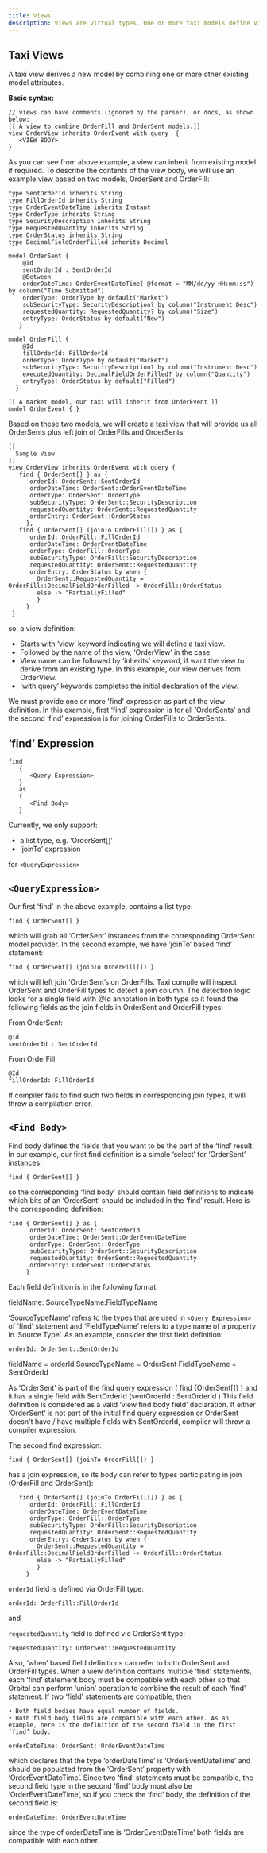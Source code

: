 ```yaml
---
title: Views
description: Views are virtual types. One or more taxi models define views contents by means of find expressions.
---
```





## Taxi Views

A taxi view derives a new model by combining one or more other existing model attributes.


**Basic syntax:**
```
// views can have comments (ignored by the parser), or docs, as shown below:
[[ A view to combine OrderFill and OrderSent models.]]
view OrderView inherits OrderEvent with query  {
   <VIEW BODY>
}
```

As you can see from above example, a view can inherit from existing model if required. To describe the contents of the view body, we will use an example view based on two models, OrderSent and OrderFill:

```
type SentOrderId inherits String
type FillOrderId inherits String
type OrderEventDateTime inherits Instant
type OrderType inherits String
type SecurityDescription inherits String
type RequestedQuantity inherits String
type OrderStatus inherits String
type DecimalFieldOrderFilled inherits Decimal

model OrderSent {
    @Id
    sentOrderId : SentOrderId
    @Between
	orderDateTime: OrderEventDateTime( @format = "MM/dd/yy HH:mm:ss") by column("Time Submitted")
    orderType: OrderType by default("Market")
    subSecurityType: SecurityDescription? by column("Instrument Desc")
    requestedQuantity: RequestedQuantity? by column("Size")
    entryType: OrderStatus by default("New")
   }

model OrderFill {
    @Id
    fillOrderId: FillOrderId
    orderType: OrderType by default("Market")
    subSecurityType: SecurityDescription? by column("Instrument Desc")
    executedQuantity: DecimalFieldOrderFilled? by column("Quantity")
    entryType: OrderStatus by default("Filled")
  }

[[ A market model, our taxi will inherit from OrderEvent ]]
model OrderEvent { }
```

Based on these two models, we will create a taxi view that will provide us all OrderSents plus left join of OrderFills and OrderSents:

```
[[
  Sample View
]]
view OrderView inherits OrderEvent with query {
   find { OrderSent[] } as {
      orderId: OrderSent::SentOrderId
      orderDateTime: OrderSent::OrderEventDateTime
      orderType: OrderSent::OrderType
      subSecurityType: OrderSent::SecurityDescription
      requestedQuantity: OrderSent::RequestedQuantity
      orderEntry: OrderSent::OrderStatus
     },
   find { OrderSent[] (joinTo OrderFill[]) } as {
      orderId: OrderFill::FillOrderId
      orderDateTime: OrderEventDateTime
      orderType: OrderFill::OrderType
      subSecurityType: OrderFill::SecurityDescription
      requestedQuantity: OrderSent::RequestedQuantity
      orderEntry: OrderStatus by when {
        OrderSent::RequestedQuantity = OrderFill::DecimalFieldOrderFilled -> OrderFill::OrderStatus
        else -> "PartiallyFilled"
        }
     }
 }
```

so, a view definition:

- Starts with ‘view’ keyword indicating we will define a taxi view.
- Followed by the name of the view, ‘OrderView’ in the case.
- View name can be followed by ‘inherits’ keyword, if want the view to derive from an existing type. In this example, our view derives from OrderView.
- 'with query’ keywords completes the initial declaration of the view.

 We must provide one or more 'find' expression as part of the view definition. In this example, first ‘find’ expression is for all ‘OrderSents’ and the second ‘find’ expression is for joining OrderFills to OrderSents.

## ‘find’ Expression

```
find
   {
      <Query Expression>
   }
   as
   {
      <Find Body>
   }
```


Currently, we only support:
- a list type, e.g. ‘OrderSent[]’
- ‘joinTo’ expression

for ```<QueryExpression>```

## ```<QueryExpression>```

Our first ‘find’ in the above example, contains a list type:

```find { OrderSent[] }```

which will grab all ‘OrderSent’ instances from the corresponding OrderSent model provider.
In the second example, we have ‘joinTo’ based ‘find’ statement:

```find { OrderSent[] (joinTo OrderFill[]) }```

which will left join ‘OrderSent’s on OrderFills. Taxi compile will inspect OrderSent and OrderFill types to detect a join column. The detection logic looks for a single field with @Id annotation in both type so it found the following fields as the join fields in OrderSent and OrderFill types:

From OrderSent:

```
@Id
sentOrderId : SentOrderId
```

From OrderFill:

```
@Id
fillOrderId: FillOrderId
```

If compiler fails to find such two fields in corresponding join types, it will throw a compilation error.

## ```<Find Body>```

Find body defines the fields that you want to be the part of the ‘find’ result. In our example, our first find definition is a simple ‘select’ for ‘OrderSent’ instances:

```find { OrderSent[] }```

so the corresponding ‘find body’ should contain field definitions to indicate  which bits of an ‘OrderSent’ should be included in the ‘find’ result. Here is the corresponding definition:

```
find { OrderSent[] } as {
      orderId: OrderSent::SentOrderId
      orderDateTime: OrderSent::OrderEventDateTime
      orderType: OrderSent::OrderType
      subSecurityType: OrderSent::SecurityDescription
      requestedQuantity: OrderSent::RequestedQuantity
      orderEntry: OrderSent::OrderStatus
     }
```

Each field definition is in the following format:

fieldName: SourceTypeName:FieldTypeName

‘SourceTypeName’ refers to the types that are used in ```<Query Expression>``` of ‘find’ statement and ‘FieldTypeName’ refers to a type name of a property in ‘Source Type’.
As an example, consider the first field definition:

```
orderId: OrderSent::SentOrderId
```

fieldName = orderId
SourceTypeName = OrderSent
FieldTypeName = SentOrderId

As ‘OrderSent’ is part of the find query expression ( find {OrderSent[]} ) and it has a single field with
SentOrderId (sentOrderId : SentOrderId )
This field definition is considered as a valid ‘view find body field’ declaration. If either ‘OrderSent’ is not part of the initial find query expression or OrderSent doesn't have / have multiple fields with SentOrderId, compiler will throw a compiler expression.


The second find expression:


```find { OrderSent[] (joinTo OrderFill[]) }```

has a join expression, so its body can refer to types participating in join (OrderFill and OrderSent):

```
   find { OrderSent[] (joinTo OrderFill[]) } as {
      orderId: OrderFill::FillOrderId
      orderDateTime: OrderEventDateTime
      orderType: OrderFill::OrderType
      subSecurityType: OrderFill::SecurityDescription
      requestedQuantity: OrderSent::RequestedQuantity
      orderEntry: OrderStatus by when {
        OrderSent::RequestedQuantity = OrderFill::DecimalFieldOrderFilled -> OrderFill::OrderStatus
        else -> "PartiallyFilled"
        }
     }
```

```orderId``` field is defined via OrderFill type:

```orderId: OrderFill::FillOrderId```

and

```requestedQuantity``` field is defined vie OrderSent type:

```requestedQuantity: OrderSent::RequestedQuantity```

Also, ‘when’ based field definitions can refer to both OrderSent and OrderFill types.
When a view definition contains multiple ‘find’ statements, each ‘find’ statement body must be compatible with each other so that Orbital can perform ‘union’ operation to combine the result of each ‘find’ statement. If two ‘field’ statements are compatible, then:

    • Both field bodies have equal number of fields.
    • Both field body fields are compatible with each other. As an example, here is the definition of the second field in the first ‘find’ body:

```orderDateTime: OrderSent::OrderEventDateTime```

which declares that the type ‘orderDateTime’ is ‘OrderEventDateTime’ and should be populated from the ‘OrderSent’ property with ‘OrderEventDateTime’. Since two ‘find’ statements must be compatible, the second field type in the second ‘find’ body must also be ‘OrderEventDateTime’, so if you check the ‘find’ body, the definition of the second field is:

```orderDateTime: OrderEventDateTime```

since the type of orderDateTime is ‘OrderEventDateTime’ both fields are compatible with each other.
